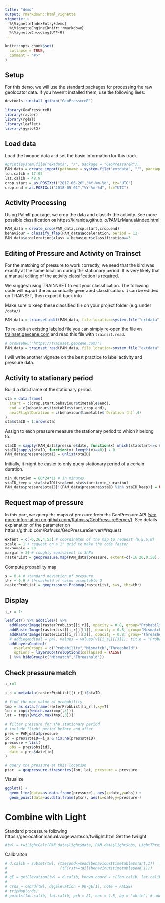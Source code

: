 ```yaml
---
title: "demo"
output: rmarkdown::html_vignette
vignette: >
  %\VignetteIndexEntry{demo}
  %\VignetteEngine{knitr::rmarkdown}
  %\VignetteEncoding{UTF-8}
---
```

```r
knitr::opts_chunk$set(
  collapse = TRUE,
  comment = "#>"
)
```

## Setup

For this demo, we will use the standard packages for processing the raw geolocator data. If you haven't installed them, use the following lines:
```r
devtools::install_github("GeoPressureR")
```

```r
library(GeoPressureR)
library(raster)
library(rgdal)
library(leaflet)
library(ggplot2)
```

## Load data
Load the hoopoe data and set the basic information for this track
```r
#print(system.file("extdata", "/", package = "GeoPressureR"))
PAM_data = create_import(pathname = system.file("extdata", "/", package = "GeoPressureR") )
lon.calib = 17.05	
lat.calib = 48.9
crop.start = as.POSIXct("2017-06-20","%Y-%m-%d", tz="UTC")
crop.end = as.POSIXct("2018-05-01","%Y-%m-%d", tz="UTC")
```

## Activity Processing
Using PalmR package, we crop the data  and classify the activity. See more possible classification on https://kiranlda.github.io/PAMLrManual/index.html
```r
PAM_data = create_crop(PAM_data,crop.start,crop.end)
behaviour = classify_flap(PAM_data$acceleration, period = 12)
PAM_data$acceleration$class = behaviour$classification==3
```

## Editing of Pressure and Activity on Trainset
For the matching of pressure to work correctly, we need that the bird was exactly at the same location during the stationary period. It is very likely that a manual editing of the activity classification is required.

We suggest using TRAINNSET to edit your classification. The following code will export the automatically generated classification. It can be editted on TRAINSET, then export it back into.

Make sure to keep these classified file on your project folder (e.g. under `/data/`)
```r
PAM_data = trainset.edit(PAM_data, file.location=system.file("extdata", "/", package = "GeoPressureR"))
```

To re-edit an existing labeled file you can simply re-open the file on [trainset.geocene.com](https://trainset.geocene.com/) and read this file with `trainset.read`.
```r
# browseURL("https://trainset.geocene.com/")
PAM_data = trainset.read(PAM_data, file.location=system.file("extdata", "/", package = "GeoPressureR"))
```

I will write another vignette on the best practice to label activity and pressure data. 

## Activity to stationary period
Build a data.frame of the stationary period.
```r
sta = data.frame(
  start = c(crop.start,behaviour$timetable$end),
  end = c(behaviour$timetable$start,crop.end),
  nextFlightDuration = c(behaviour$timetable$`Duration (h)`,0)
)
sta$staID = 1:nrow(sta)
```

Assign to each pressure measure the stationary period to which it belong to.
```r
staID = sapply(PAM_data$pressure$date, function(x) which(sta$start<=x & x<=sta$end))
staID[sapply(staID, function(x) length(x)==0)] = 0
PAM_data$pressure$staID = unlist(staID)
```

Initially, it might be easier to only query stationary period of a certain duration.
```r
min_duration = 60*24*16 # in minutes
staID_keep = sta$staID[(sta$end-sta$start)>min_duration]
PAM_data$pressure$staID[!(PAM_data$pressure$staID %in% staID_keep)] = NA
```

## Request map of pressure
In this part, we query the maps of pressure from the GeoPressure API ([see more information on github.com/Rafnuss/GeoPressureServer/](https://github.com/Rafnuss/GeoPressureServer/)). See details explanation of the parameter on https://github.com/Rafnuss/GeoPressureServer/#request
```r
extent = c(-6,26,4,53) # coordinates of the map to request (W,E,S,N) 
scale = 1 # request on a 1° grid to make the code faster
maxSample = 20
margin = 30 # roughly equivalent to 3hPa
rasterList = geopressure.map(PAM_data$pressure, extent=c(-16,20,0,50), scale=scale, maxSample=maxSample, margin=margin)
```

Compute probability map
```r
s = 0.4 # standard deviation of pressure
thr = 0.9 # threashold of value acceptable 2
rasterProbList = geopressure.Probmap(rasterList, s=s, thr=thr)
```

## Display
```r
i_r = 1;

leaflet() %>% addTiles() %>%
  addRasterImage(rasterProbList[[i_r]], opacity = 0.8, group="Probability") %>%
  addRasterImage(rasterList[[i_r]][[1]], opacity = 0.8, group="Mismatch") %>%
  addRasterImage(rasterList[[i_r]][[2]], opacity = 0.8, group="Threashold") %>%
  # addLegend(pal = pal, values = values(v[[i_s]][[3]]), title = "Probability") %>% 
  addLayersControl(
    overlayGroups = c("Probability","Mismatch","Threashold"),
    options = layersControlOptions(collapsed = FALSE)
  ) %>% hideGroup(c("Mismatch","Threashold"))
```


## Check pressure match
```r
i_r=1

i_s = metadata(rasterProbList[[i_r]])$staID

# find the max value of probability
tmp = as.data.frame(rasterProbList[[i_r]],xy=T)
lon = tmp$x[which.max(tmp[,3])]
lat = tmp$y[which.max(tmp[,3])]

# filter pressure for the stationary period
# include flight period before and after
pres = PAM_data$pressure
id = pres$staID==i_s & !is.na(pres$staID)
pressure = list(
  obs = pres$obs[id],
  date = pres$date[id]
)

# query the pressure at this location
ptsr  = geopressure.timeseries(lon, lat, pressure = pressure)
```
Visualize
```r
ggplot() +
  geom_line(data=as.data.frame(pressure), aes(x=date,y=obs)) +
  geom_point(data=as.data.frame(ptsr), aes(x=date,y=pressure))
```







# Combine with Light
Standard processure following https://geolocationmanual.vogelwarte.ch/twilight.html
Get the twilight
```r
#twl = twilightCalc(PAM_data$light$date, PAM_data$light$obs, LightThreshold = 2, ask = F)
```

Calibraiton
```r
# d.calib = subset(twl, (tSecond<=head(behaviour$timetable$start,1)) | 
#                        (tFirst>=tail(behaviour$timetable$end,1)))
# 
# gE = getElevation(twl = d.calib, known.coord = c(lon.calib, lat.calib),method = "gamma", plot = F)
# 
# crds = coord(twl, degElevation = 90-gE[1], note = FALSE)
# tripMap(crds)
# points(lon.calib, lat.calib, pch = 21, cex = 1.5, bg = "white") # adding the release location
```

